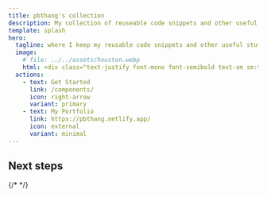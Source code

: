```yaml
---
title: pbthang's collection
description: My collection of reuseable code snippets and other useful stuff
template: splash
hero:
  tagline: where I keep my reusable code snippets and other useful stuff
  image:
    # file: ../../assets/houston.webp
    html: <div class="text-justify font-mono font-semibold text-sm sm:text-base leading-7 sm:leading-7 text-green-600">HTML | CSS | JavaScript | TypeScript | React | TailwindCSS | Shadcn/ui | Three.js | Next.js | Vite | Astro.js | Python | FastAPI | Node.js | Express.js | Java | C++ | Go | SQL | NoSQL | Prisma | MongoDB | Redis | | Git | GitHub | Docker | AWS | Supabase | Firebase | OpenAI | MapReduce | Spark</div>
  actions:
    - text: Get Started
      link: /components/
      icon: right-arrow
      variant: primary
    - text: My Portfolio
      link: https://pbthang.netlify.app/
      icon: external
      variant: minimal
---
```



## Next steps

<CardGrid>
  <LinkCard
    title="Components"
    href="/components/"
    description="My collection of reuseable components using HTML, CSS, React, TailwindCSS, etc."
  />
  {/* <LinkCard title="Components" href="/guides/components/" /> */}
</CardGrid>
